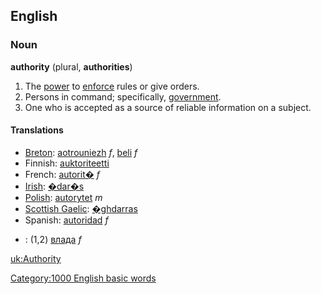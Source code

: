 ==English==

===Noun===
'''authority''' (plural, '''authorities''')

# The [[power]] to [[enforce]] rules or give orders.
# Persons in command; specifically, [[government]].
# One who is accepted as a source of reliable information on a subject.

====Translations====
*[[Breton]]: [[aotrouniezh]] ''f'', [[beli]] ''f''
*Finnish: [[auktoriteetti]]
*French: [[autorit�]] ''f''
*[[Irish]]: [[�dar�s]]
*[[Polish]]: [[autorytet]] ''m''
*[[Scottish Gaelic]]: [[�ghdarras]]
*Spanish: [[autoridad]] ''f''
*{{uk}}: (1,2) [[:uk:влада|влада]] ''f''
[[Category:1000 English basic words]]

[[uk:Authority]]